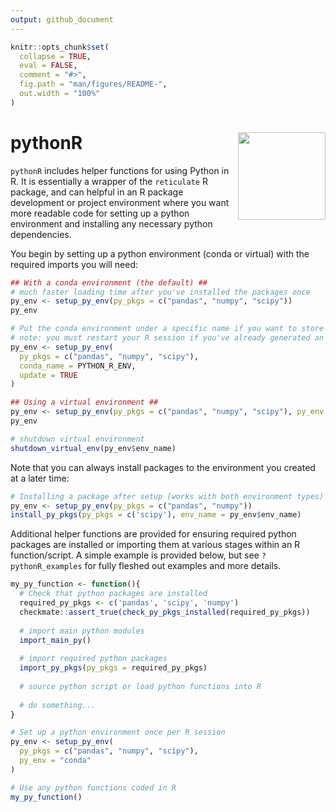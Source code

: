 ```yaml
---
output: github_document
---
```


<!-- README.md is generated from README.Rmd. Please edit that file -->

```r
knitr::opts_chunk$set(
  collapse = TRUE,
  eval = FALSE,
  comment = "#>",
  fig.path = "man/figures/README-",
  out.width = "100%"
)
```

# pythonR <a href='https://github.com/barrettk/pythonR'><img src='man/figures/logo.png' align="right" height="140" /></a>

`pythonR` includes helper functions for using Python in R. It is essentially a wrapper of the `reticulate` R package, and can helpful in an R package development or project environment where you want more readable code for setting up a python environment and installing any necessary python dependencies.


You begin by setting up a python environment (conda or virtual) with the required imports you will need:
```r
## With a conda environment (the default) ##
# much faster loading time after you've installed the packages once
py_env <- setup_py_env(py_pkgs = c("pandas", "numpy", "scipy"))
py_env

# Put the conda environment under a specific name if you want to store multiple
# note: you must restart your R session if you've already generated an environment
py_env <- setup_py_env(
  py_pkgs = c("pandas", "numpy", "scipy"),
  conda_name = PYTHON_R_ENV,
  update = TRUE
)

## Using a virtual environment ##
py_env <- setup_py_env(py_pkgs = c("pandas", "numpy", "scipy"), py_env = "virtual")
py_env

# shutdown virtual environment
shutdown_virtual_env(py_env$env_name)

```

Note that you can always install packages to the environment you created at a later time:
```r
# Installing a package after setup (works with both environment types)
py_env <- setup_py_env(py_pkgs = c("pandas", "numpy"))
install_py_pkgs(py_pkgs = c('scipy'), env_name = py_env$env_name)
```


Additional helper functions are provided for ensuring required python packages are installed or importing them at various stages within an R function/script. A simple example is provided below, but see `?pythonR_examples` for fully fleshed out examples and more details.


```r
my_py_function <- function(){
  # Check that python packages are installed
  required_py_pkgs <- c('pandas', 'scipy', 'numpy')
  checkmate::assert_true(check_py_pkgs_installed(required_py_pkgs))
  
  # import main python modules
  import_main_py()
  
  # import required python packages
  import_py_pkgs(py_pkgs = required_py_pkgs)
  
  # source python script or load python functions into R
  
  # do something...
}
```


```r
# Set up a python environment once per R session
py_env <- setup_py_env(
  py_pkgs = c("pandas", "numpy", "scipy"),
  py_env = "conda"
)

# Use any python functions coded in R
my_py_function()
```

